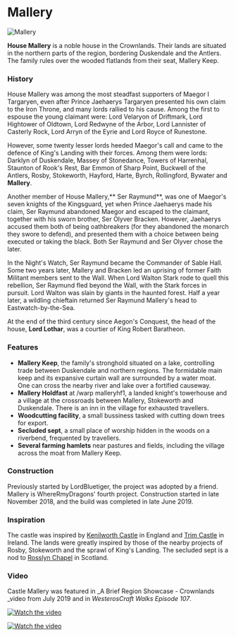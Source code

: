 

# Mallery

<Image src="https://cdn.sanity.io/images/1as7cn02/production/bdb3169c7baf0190b0c4990ac128619cab7da319-1280x720.png?w=976&h=350&fit=crop&crop=center&auto=format" alt="Mallery" width={976} height={350}  />

<ProjectDetails
  floatRight
  region="Crownlands"
  house="House Mallery"
  type="Castle"
  status="Completed"
  warp="/warp mallery"
  projectLead="WhereRmyDragons"
  dateStarted="October 26, 2018"
  dateCompleted="October 26, 2018"
/>

**House Mallery** is a noble house in the Crownlands. Their lands are situated in the northern parts of the region, bordering Duskendale and the Antlers. The family rules over the wooded flatlands from their seat, Mallery Keep.  


### History

House Mallery was among the most steadfast supporters of Maegor I Targaryen, even after Prince Jaehaerys Targaryen presented his own claim to the Iron Throne, and many lords rallied to his cause. Among the first to espouse the young claimant were: Lord Velaryon of Driftmark, Lord Hightower of Oldtown, Lord Redwyne of the Arbor, Lord Lannister of Casterly Rock, Lord Arryn of the Eyrie and Lord Royce of Runestone.

However, some twenty lesser lords heeded Maegor's call and came to the defence of King's Landing with their forces. Among them were lords: Darklyn of Duskendale, Massey of Stonedance, Towers of Harrenhal, Staunton of Rook's Rest, Bar Emmon of Sharp Point, Buckwell of the Antlers, Rosby, Stokeworth, Hayford, Harte, Byrch, Rollingford, Bywater and **Mallery**.

Another member of House Mallery,** Ser Raymund**, was one of Maegor's seven knights of the Kingsguard, yet when Prince Jaehaerys made his claim, Ser Raymund abandoned Maegor and escaped to the claimant, together with his sworn brother, Ser Olyver Bracken. However, Jaehaerys accused them both of being oathbreakers (for they abandoned the monarch they swore to defend), and presented them with a choice between being executed or taking the black. Both Ser Raymund and Ser Olyver chose the later.

In the Night's Watch, Ser Raymund became the Commander of Sable Hall. Some two years later, Mallery and Bracken led an uprising of former Faith Militant members sent to the Wall. When Lord Walton Stark rode to quell this rebellion, Ser Raymund fled beyond the Wall, with the Stark forces in pursuit. Lord Walton was slain by giants in the haunted forest. Half a year later, a wildling chieftain returned Ser Raymund Mallery's head to Eastwatch-by-the-Sea.

At the end of the third century since Aegon's Conquest, the head of the house, **Lord Lothar**, was a courtier of King Robert Baratheon.

### Features

* **Mallery Keep**, the family's stronghold situated on a lake, controlling trade between Duskendale and northern regions. The formidable main keep and its expansive curtain wall are surrounded by a water moat. One can cross the nearby river and lake over a fortified causeway.
* **Mallery Holdfast** at /warp malleryhf1, a landed knight's towerhouse and a village at the crossroads between Mallery, Stokeworth and Duskendale. There is an inn in the village for exhausted travellers.
* **Woodcutting facility**, a small bussiness tasked with cutting down trees for export.
* **Secluded sept**, a small place of worship hidden in the woods on a riverbend, frequented by travellers.
* **Several farming hamlets** near pastures and fields, including the village across the moat from Mallery Keep.

### Construction

Previously started by LordBluetiger, the project was adopted by a friend. Mallery is WhereRmyDragons' fourth project. Construction started in late November 2018, and the build was completed in late June 2019.

### Inspiration

The castle was inspired by [Kenilworth Castle](https://en.wikipedia.org/wiki/Kenilworth_Castle) in England and [Trim Castle](https://en.wikipedia.org/wiki/Trim_Castle) in Ireland. The lands were greatly inspired by those of the nearby projects of Rosby, Stokeworth and the sprawl of King's Landing. The secluded sept is a nod to [Rosslyn Chapel](https://en.wikipedia.org/wiki/Rosslyn_Chapel) in Scotland.

### Video

Castle Mallery was featured in _A Brief Region Showcase - Crownlands _video from July 2019 and in _WesterosCraft Walks Episode 107_.


[![Watch the video](https://img.youtube.com/vi/rxxbEPl9HlM/0.jpg)](https://www.youtube.com/embed/rxxbEPl9HlM)



[![Watch the video](https://img.youtube.com/vi/HBDo8YfC4fI/0.jpg)](https://www.youtube.com/embed/HBDo8YfC4fI)